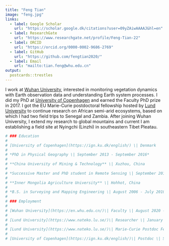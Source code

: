 ```yaml
---
title: "Feng Tian"
image: "feng.jpg"
links:
  - label: Google Scholar
    url: "https://scholar.google.dk/citations?user=09yZAiwAAAAJ&hl=en"
  - label: ResearchGate
    url: "https://www.researchgate.net/profile/Feng-Tian-22"
  - label: ORCID
    url: "https://orcid.org/0000-0002-9686-2769"
  - label: GitHub
    url: "https://github.com/fengtian2020/"
  - label: Email
    url: "mailto:tian.feng@whu.edu.cn"
output:
  postcards::trestles
---
```


I work at [Wuhan University](https://en.whu.edu.cn/), interested in monitoring vegetation dynamics with Earth observation data and understanding Earth system processes. I did my PhD at [University of Copenhagen](https://ign.ku.dk/english/) and earned the Faculty PhD prize in 2017. I got the EU Marie-Curie postdoctoral fellowship hosted by [Lund University](https://www.nateko.lu.se/) to continue research on African semi-arid ecosystems, based on which I had two field trips to Senegal and Zambia. After joining Wuhan University, I extend my research to global mountains and current I am establishing a field site at Nyingchi (Linzhi) in southeastern Tibet Pleatau.\

```r
# ### Education
# 
# [University of Copenhagen](https://ign.ku.dk/english/) \| Denmark
# 
# *PhD in Physical Geography \| September 2013 - September 2016*
# 
# **China University of Mining & Technology** \| Xuzhou, China
# 
# *Successive Master and PhD student in Remote Sensing \| September 2010 - May 2013*
# 
# **Inner Mongolia Agriculture University** \| Hohhot, China
# 
# *B.S. in Surveying and Mapping Engineering \| August 2006 - July 2010*
# 
# ### Employment
# 
# [Wuhan University](https://en.whu.edu.cn/)\| Faculty \| August 2020 - Present
# 
# [Lund University](https://www.nateko.lu.se/)\| Researcher \| January 2020 - July 2020
# 
# [Lund University](https://www.nateko.lu.se/)\| Marie-Curie Postdoc Fellow \| January 2018 - December 2019
# 
# [University of Copenhagen](https://ign.ku.dk/english/)\| Postdoc \| September 2016 - December 2017

```